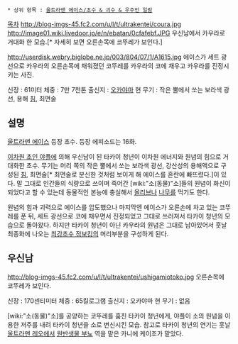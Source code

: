  * 상위 항목 : [[울트라맨 에이스/초수 & 괴수 & 우주인 일람]]

[[목차]]
http://blog-imgs-45.fc2.com/u/l/t/ultrakentei/coura.jpg
http://image01.wiki.livedoor.jp/e/n/ebatan/0cfafebf.JPG
우신남에서 카우라로 거대화 한 모습.[* 자세히 보면 오른손목에 코뚜레가 보인다.]

http://userdisk.webry.biglobe.ne.jp/003/804/07/1/A1615.jpg
에이스가 세트 광선으로 카우라의 오른손목에 채워졌던 코뚜레를 카우라의 코에 채우고 카우라를 진정시키는 사진.

신장 : 61미터
체중 : 7만 7천톤
출신지 : [[오카야마]] 현
무기 : 작은 뿔에서 쏘는 보라색 광선, 용해 [[침]], 최면술

== 설명 ==
[[울트라맨 에이스]] 등장 초수. 등장 에피소드는 16화.

[[이차원 초인 야플]]에 의해 우신남이 된 타카이 청년이 이차원 에너지와 원념의 힘으로 거대화한 초수. 무기는 머리 쪽의 작은 뿔에서 쏘는 보라색 광선, 강산성의 용해액으로 구성된 [[침]], 최면술[* 최면술로 분신한 것처럼 보이게 해 에이스를 혼란에 빠뜨렸다.]이 있다. 말 그대로 인간들의 식량으로 쓰이며 죽어간 [wiki:"소(동물)"소]들의 원념이 화신이 되었다고 할 수 있는데 동물적인 본능에 충실해서 [[올리브]]나 [[나무]]를 먹기도 한다.

원념의 힘과 괴력으로 에이스를 압도했으나 마지막엔 에이스가 오른손에 차고 있는 코뚜레를 푼 뒤, 세트 광선으로 코에 채우면서 진정되었고 그대로 쓰러져서 타카이 청년의 모습으로 돌아왔다. 하지만 타카이 청년이 아닌 카우라의 원념은 그대로 남아있어서 훗날 최종화에 나오는 [[최강초수 점보킹]]의 머리부분을 구성하게 된다.

== 우신남 ==
http://blog-imgs-45.fc2.com/u/l/t/ultrakentei/ushigamiotoko.jpg
오른손목에 코뚜레가 보인다.

신장 : 170센티미터
체중 : 65킬로그램
출신지 : 오카야마 현
무기 : 없음

[wiki:"소(동물)"소]를 공양하는 코뚜레를 훔친 타카이 청년에게, 야플이 소의 원념을 이용한 저주를 내려 타카이 청년을 소로 변신시킨 모습. 참고로 타카이 청년의 연기는 훗날 [[울트라맨 레오]]에서 [[원반생물 부뇨]] 역을 맡은 카니에 케이조가 맡았다.
